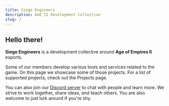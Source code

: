 ```yaml
---
title: Siege Engineers
description: AoE II Development Collective
slug: /
---
```





## Hello there!

**Siege Engineers** is a development collective around **Age of Empires II** esports.

Some of our members develop various tools and services related to the game. On this page we showcase some of those projects. For a list of supported projects, check out the <Link to="/projects">Projects page</Link>.

You can also join our <a href="https://discordapp.com/invite/njAsNuD" target="_blank" rel="noreferrer">Discord server</a> to chat with people and learn more. We strive to work together, share ideas, and teach others. You are also welcome to just lurk around if you're shy.

<div className="is-clearfix"/>
<div className="container mt-6">
  <ProjectTiles/>
</div>
